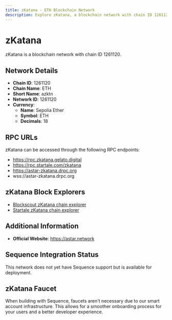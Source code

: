 ```yaml
--- 
title: zKatana - ETH Blockchain Network
description: Explore zKatana, a blockchain network with chain ID 1261120. Learn about its native currency, Sepolia Ether, and how to interact with the network.
---
```


# zKatana

zKatana is a blockchain network with chain ID 1261120.

## Network Details

- **Chain ID**: 1261120
- **Chain Name**: ETH
- **Short Name**: azktn
- **Network ID**: 1261120
- **Currency**: 
  - **Name**: Sepolia Ether
  - **Symbol**: ETH
  - **Decimals**: 18

## RPC URLs

zKatana can be accessed through the following RPC endpoints:

- https://rpc.zkatana.gelato.digital
- https://rpc.startale.com/zkatana
- https://astar-zkatana.drpc.org
- wss://astar-zkatana.drpc.org

## zKatana Block Explorers

- [Blockscout zKatana chain explorer](https://zkatana.blockscout.com)
- [Startale zKatana chain explorer](https://zkatana.explorer.startale.com)

## Additional Information

- **Official Website**: https://astar.network

## Sequence Integration Status

This network does not yet have Sequence support but is available for deployment.

## zKatana Faucet

When building with Sequence, faucets aren't necessary due to our smart account infrastructure. This allows for a smoother onboarding process for your users and a better developer experience.
